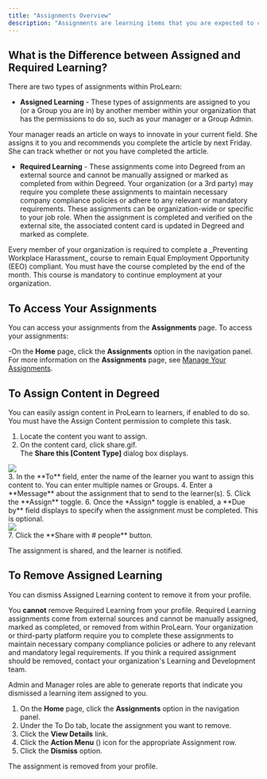 ```yaml
---
title: "Assignments Overview"
description: "Assignments are learning items that you are expected to complete."
---
```

## What is the Difference between Assigned and Required Learning?
There are two types of assignments within ProLearn:
- **Assigned Learning** - These types of assignments are assigned to you (or a Group you are in) by another member within your organization that has the permissions to do so, such as your manager or a Group Admin.

<Card title="Example:" horizontal="true"> 
Your manager reads an article on ways to innovate in your current field. She assigns it to you and recommends you complete the article by next Friday. She can track whether or not you have completed the article.
</Card>

- **Required Learning** - These assignments come into Degreed from an external source and cannot be manually assigned or marked as completed from within Degreed. Your organization (or a 3rd party) may require you complete these assignments to maintain necessary company compliance policies or adhere to any relevant or mandatory requirements. These assignments can be organization-wide or specific to your job role. When the assignment is completed and verified on the external site, the associated content card is updated in Degreed and marked as complete.

<Card title="Example:" horizontal="true">
Every member of your organization is required to complete a _Preventing Workplace Harassment_ course to remain Equal Employment Opportunity (EEO) compliant. You must have the course completed by the end of the month. This course is mandatory to continue employment at your organization.
</Card>

## To Access Your Assignments
You can access your assignments from the **Assignments** page. To access your assignments:

-On the **Home** page, click the **Assignments** option in the navigation panel.
For more information on the **Assignments** page, see [Manage Your Assignments](/lrn-manage-assignments).

## To Assign Content in Degreed
You can easily assign content in ProLearn to learners, if enabled to do so.
<Info>You must have the Assign Content permission to complete this task.</Info>
1. Locate the content you want to assign.
2. On the content card, click share.gif. <br />
The **Share this [Content Type]** dialog box displays. <br />
<Frame>
  <img src="images/share_assignment.jpeg" />
</Frame>  <br />
3. In the **To** field, enter the name of the learner you want to assign this content to. You can enter multiple names or Groups.
4. Enter a **Message** about the assignment that to send to the learner(s).
5. Click the **Assign** toggle.
6. Once the *Assign* toggle is enabled, a **Due by** field displays to specify when the assignment must be completed. This is optional. <br />
<Frame>
  <img src="images/share_assignment_assign.jpeg" />
</Frame> <br />
7. Click the **Share with # people** button.

The assignment is shared, and the learner is notified. 

## To Remove Assigned Learning
You can dismiss Assigned Learning content to remove it from your profile.

You **cannot** remove Required Learning from your profile. Required Learning assignments come from external sources and cannot be manually assigned, marked as completed, or removed from within ProLearn. Your organization or third-party platform require you to complete these assignments to maintain necessary company compliance policies or adhere to any relevant and mandatory legal requirements. If you think a required assignment should be removed, contact your organization's Learning and Development team.

<Note>Admin and Manager roles are able to generate reports that indicate you dismissed a learning item assigned to you.</Note>
1. On the **Home** page, click the **Assignments** option in the navigation panel.
2. Under the To Do tab, locate the assignment you want to remove.
3. Click the **View Details** link.
4. Click the **Action Menu** (<Icon icon="ellipsis" size={32}/>) icon for the appropriate Assignment row.
5. Click the **Dismiss** option.

The assignment is removed from your profile.
